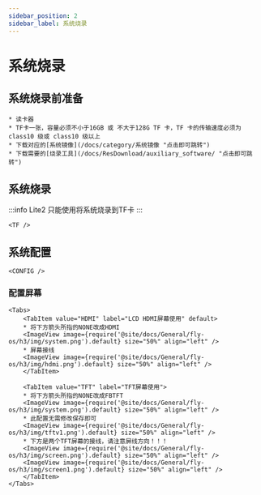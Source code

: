 ```yaml
---
sidebar_position: 2
sidebar_label: 系统烧录
---
```




# 系统烧录

## 系统烧录前准备

    * 读卡器
    * TF卡一张，容量必须不小于16GB 或 不大于128G TF 卡，TF 卡的传输速度必须为 class10 级或 class10 级以上
    * 下载对应的[系统镜像](/docs/category/系统镜像 "点击即可跳转") 
    * 下载需要的[烧录工具](/docs/ResDownload/auxiliary_software/ "点击即可跳转") 

## 系统烧录

:::info
Lite2 只能使用将系统烧录到TF卡
:::

    <TF />

            

## 系统配置

    <CONFIG />

### 配置屏幕

    <Tabs>
        <TabItem value="HDMI" label="LCD HDMI屏幕使用" default>
        * 将下方箭头所指的NONE改成HDMI
        <ImageView image={require('@site/docs/General/fly-os/h3/img/system.png').default} size="50%" align="left" />
        * 屏幕接线
        <ImageView image={require('@site/docs/General/fly-os/h3/img/hdmi.png').default} size="50%" align="left" />
        </TabItem>

        <TabItem value="TFT" label="TFT屏幕使用">
        * 将下方箭头所指的NONE改成FBTFT
        <ImageView image={require('@site/docs/General/fly-os/h3/img/system.png').default} size="50%" align="left" />
        * 此配置无需修改保存即可
        <ImageView image={require('@site/docs/General/fly-os/h3/img/tftv1.png').default} size="50%" align="left" />
        * 下方是两个TFT屏幕的接线，请注意屏线方向！！！ 
        <ImageView image={require('@site/docs/General/fly-os/h3/img/screen.png').default} size="50%" align="left" />
        <ImageView image={require('@site/docs/General/fly-os/h3/img/screen1.png').default} size="50%" align="left" />
        </TabItem>
    </Tabs>
